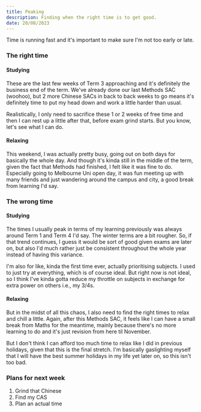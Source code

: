 ```yaml
---
title: Peaking
description: Finding when the right time is to get good.
date: 20/08/2023
---
```


Time is running fast and it's important to make sure I'm not too early or late.

### The right time

#### Studying

These are the last few weeks of Term 3 approaching and it's definitely the business end of the term. We've already done our last Methods SAC (woohoo), but 2 more Chinese SACs in back to back weeks to go means it's definitely time to put my head down and work a little harder than usual.

Realistically, I only need to sacrifice these 1 or 2 weeks of free time and then I can rest up a little after that, before exam grind starts. But you know, let's see what I can do.

#### Relaxing

This weekend, I was actually pretty busy, going out on both days for basically the whole day. And though it's kinda still in the middle of the term, given the fact that Methods had finished, I felt like it was fine to do. Especially going to Melbourne Uni open day, it was fun meeting up with many friends and just wandering around the campus and city, a good break from learning I'd say.

### The wrong time

#### Studying

The times I usually peak in terms of my learning previously was always around Term 1 and Term 4 I'd say. The winter terms are a bit rougher. So, if that trend continues, I guess it would be sort of good given exams are later on, but also I'd much rather just be consistent throughout the whole year instead of having this variance.

I'm also for like, kinda the first time ever, actually prioritising subjects. I used to just try at everything, which is of course ideal. But right now is not ideal, so I think I've kinda gotta reduce my throttle on subjects in exchange for extra power on others i.e., my 3/4s.

#### Relaxing

But in the midst of all this chaos, I also need to find the right times to relax and chill a little. Again, after this Methods SAC, it feels like I can have a small break from Maths for the meantime, mainly because there's no more learning to do and it's just revision from here til November.

But I don't think I can afford too much time to relax like I did in previous holidays, given that this is the final stretch. I'm basically gaslighting myself that I will have the best summer holidays in my life yet later on, so this isn't too bad.

### Plans for next week

1. Grind that Chinese
2. Find my CAS
3. Plan an actual time